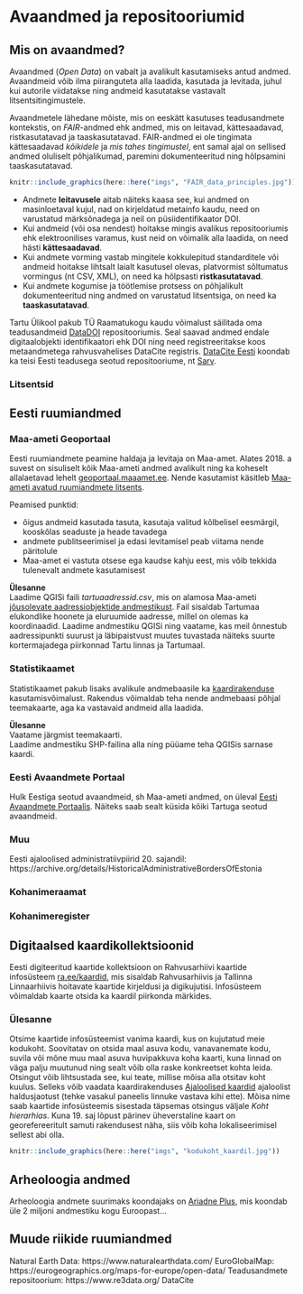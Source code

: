 # Avaandmed ja repositooriumid {#avaandmed}

## Mis on avaandmed?  

Avaandmed (*Open Data*) on vabalt ja avalikult kasutamiseks antud andmed. Avaandmeid võib ilma piiranguteta alla laadida, kasutada ja levitada, juhul kui autorile viidatakse ning andmeid kasutatakse vastavalt litsentsitingimustele.

<!-- Lisada utlib materjale ja muu üldine ülevaade. Andres võib teha.  -->

Avaandmetele lähedane mõiste, mis on eeskätt kasutuses teadusandmete kontekstis, on *FAIR*-andmed ehk andmed, mis on leitavad, kättesaadavad, ristkasutatavad ja taaskasutatavad. FAIR-andmed ei ole tingimata kättesaadavad *kõikidele* ja *mis tahes tingimustel*, ent samal ajal on sellised andmed oluliselt põhjalikumad, paremini dokumenteeritud ning hõlpsamini taaskasutatavad.   

```r
knitr::include_graphics(here::here("imgs", "FAIR_data_principles.jpg"))
```


- Andmete **leitavusele** aitab näiteks kaasa see, kui andmed on masinloetaval kujul, nad on kirjeldatud metainfo kaudu, need on varustatud märksõnadega ja neil on püsiidentifikaator DOI.    
- Kui andmeid (või osa nendest) hoitakse mingis avalikus repositooriumis ehk elektroonilises varamus, kust neid on võimalik alla laadida, on need hästi **kättesaadavad**.   
- Kui andmete vorming vastab mingitele kokkulepitud standarditele või andmeid hoitakse lihtsalt laialt kasutusel olevas, platvormist sõltumatus vormingus (nt CSV, XML), on need ka hõlpsasti **ristkasutatavad**.   
- Kui andmete kogumise ja töötlemise protsess on põhjalikult dokumenteeritud ning andmed on varustatud litsentsiga, on need ka **taaskasutatavad**.   

Tartu Ülikool pakub TÜ Raamatukogu kaudu võimalust säilitada oma teadusandmeid [DataDOI](https://datadoi.ee/) repositooriumis. Seal saavad andmed endale digitaalobjekti identifikaatori ehk DOI ning need registreeritakse koos metaandmetega rahvusvahelises DataCite registris. [DataCite Eesti](http://datacite.ee/datacite.php) koondab ka teisi Eesti teadusega seotud repositooriume, nt [Sarv](http://geokogud.info/).  



### Litsentsid

<!-- Paar sõna sellest, et andmetel peab olema litsents. Vaadata utlib videot või nt github litsentside juhist.  -->



## Eesti ruumiandmed

### Maa-ameti Geoportaal

Eesti ruumiandmete peamine haldaja ja levitaja on Maa-amet. Alates 2018. a suvest on sisuliselt kõik Maa-ameti andmed avalikult ning ka koheselt allalaetavad lehelt [geoportaal.maaamet.ee](https://geoportaal.maaamet.ee/). Nende kasutamist käsitleb [Maa-ameti avatud ruumiandmete litsents](https://geoportaal.maaamet.ee/docs/Avaandmed/ETAK_ruumiandmete_litsentsileping.pdf).

Peamised punktid: 

- õigus andmeid kasutada tasuta, kasutaja valitud kõlbelisel eesmärgil, kooskõlas seaduste ja heade tavadega
- andmete publitseerimisel ja edasi levitamisel peab viitama nende päritolule
- Maa-amet ei vastuta otsese ega kaudse kahju eest, mis võib tekkida tulenevalt andmete kasutamisest

**Ülesanne**  
Laadime QGISi faili *tartuaadressid.csv*, mis on alamosa Maa-ameti [jõusolevate aadressiobjektide andmestikust](https://xgis.maaamet.ee/adsavalik/extracts). Fail sisaldab Tartumaa elukondlike hoonete ja eluruumide aadresse, millel on olemas ka koordinaadid. Laadime andmestiku QGISi ning vaatame, kas meil õnnestub aadressipunkti suurust ja läbipaistvust muutes tuvastada näiteks suurte kortermajadega piirkonnad Tartu linnas ja Tartumaal.  

<!-- lisan siia täpsema juhendi ka-->


### Statistikaamet

Statistikaamet pakub lisaks avalikule andmebaasile ka [kaardirakenduse](https://estat.stat.ee/StatistikaKaart/VKR) kasutamisvõimalust. Rakendus võimaldab teha nende andmebaasi põhjal teemakaarte, aga ka vastavaid andmeid alla laadida.  

<!-- lisa siia screenshot -->
<!-- laadi mingid andmed alla ja proovi saada QGISi? Nt Loendused -> Rahva ja eluruumide loendus -> Eesti emakeelega rahvastik murdekeele oskuse järgi -> Asustusüksus -> Oskab mõnda murret  -->

**Ülesanne**  
Vaatame järgmist teemakaarti.  
<!-- lisa screenshot -->
Laadime andmestiku SHP-failina alla ning püüame teha QGISis sarnase kaardi.  


### Eesti Avaandmete Portaal

Hulk Eestiga seotud avaandmeid, sh Maa-ameti andmed, on üleval [Eesti Avaandmete Portaalis](https://opendata.riik.ee/). Näiteks saab sealt küsida kõiki Tartuga seotud avaandmeid.  

### Muu

Eesti ajaloolised administratiivpiirid 20. sajandil: https://archive.org/details/HistoricalAdministrativeBordersOfEstonia

### Kohanimeraamat

### Kohanimeregister

## Digitaalsed kaardikollektsioonid 

Eesti digiteeritud kaartide kollektsioon on Rahvusarhiivi kaartide infosüsteem [ra.ee/kaardid](http://www.ra.ee/kaardid/), mis sisaldab Rahvusarhiivis ja Tallinna Linnaarhiivis hoitavate kaartide kirjeldusi ja digikujutisi. Infosüsteem võimaldab kaarte otsida ka kaardil piirkonda märkides.

<!-- Lisada näiteid teistest riikidest -->


### Ülesanne 

Otsime kaartide infosüsteemist vanima kaardi, kus on kujutatud meie kodukoht. Soovitatav on otsida maal asuva kodu, vanavanemate kodu, suvila või mõne muu maal asuva huvipakkuva koha kaarti, kuna linnad on väga palju muutunud ning sealt võib olla raske konkreetset kohta leida. Otsingut võib lihtsustada see, kui teate, millise mõisa alla otsitav koht kuulus. Selleks võib vaadata kaardirakenduses [Ajaloolised kaardid](https://xgis.maaamet.ee/xgis2/page/app/ajalooline) ajaloolist haldusjaotust (tehke vasakul paneelis linnuke vastava kihi ette). Mõisa nime saab kaartide infosüsteemis sisestada täpsemas otsingus väljale *Koht hierarhias*. Kuna 19. saj lõpust pärinev üheverstaline kaart on georefereeritult samuti rakendusest näha, siis võib koha lokaliseerimisel sellest abi olla. 

```r
knitr::include_graphics(here::here("imgs", "kodukoht_kaardil.jpg"))
```


## Arheoloogia andmed

<!-- Andres teeb. Võid mõtteid ja linke lisada -->

Arheoloogia andmete suurimaks koondajaks on [Ariadne Plus](https://ariadne-infrastructure.eu/), mis koondab üle 2 miljoni andmestiku kogu Euroopast...

## Muude riikide ruumiandmed

<!-- Andres teeb. Võid mõtteid ja linke lisada. Tean, et on mingi sait, kust saab kõik riigipiirid, looduse asjade (jõed järved jms), teed jms kätte. otsin üles -->

Natural Earth Data: https://www.naturalearthdata.com/
EuroGlobalMap: https://eurogeographics.org/maps-for-europe/open-data/
Teadusandmete repositoorium: https://www.re3data.org/
DataCite

<!-- ML lisab hommikul veel -->



<!-- ## Esmaspäeval

Primaarsed andmed: kuidas enda kogutud andmetele koordinaate külge saada?

Käsitsi
EKI kohanimeandmebaas
ajaloolised kohanimed

Geokodeerimine
https://geoportaal.maaamet.ee/est/Teenused/Geokodeerimise-teenus-p440.html
täpsus, kvaliteet

Näiteks kv.ee andmestik (Taivo Pungas): suur andmestik, kus aadressid. 
Kuidas kinnisvarahinnad on aastate jooksul muutunud? Kas on näha mingite piirkondade populaarsuse kasvu nt viimase 10 aasta jooksul?
Võrdle Maa-ameti teenust teiste sarnastega (nt välismaa omadega)

Vastupidine geokodeerimine (koordinaadid kohanimeks)

Andmestike ühendamine (NB! koordinaatide referentsüsteemid) -->


